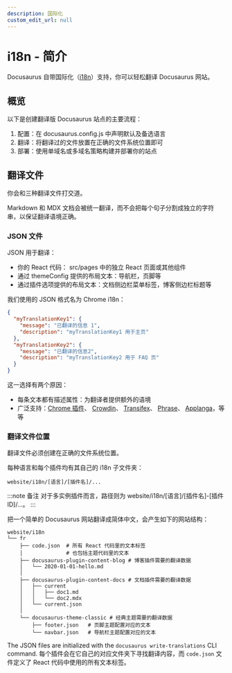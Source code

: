 ```yaml
---
description: 国际化
custom_edit_url: null
---
```


# i18n - 简介
Docusaurus 自带国际化（[i18n](https://en.wikipedia.org/wiki/Internationalization_and_localization)）支持，你可以轻松翻译 Docusaurus 网站。


## 概览
以下是创建翻译版 Docusaurus 站点的主要流程：
1. 配置：在 docusaurus.config.js 中声明默认及备选语言
2. 翻译：将翻译过的文件放置在正确的文件系统位置即可
3. 部署：使用单域名或多域名策略构建并部署你的站点

## 翻译文件
你会和三种翻译文件打交道。

Markdown 和 MDX 文档会被统一翻译，而不会把每个句子分割成独立的字符串，以保证翻译语境正确。

### JSON 文件
JSON 用于翻译：
* 你的 React 代码： src/pages 中的独立 React 页面或其他组件
* 通过 themeConfig 提供的布局文本：导航栏，页脚等
* 通过插件选项提供的布局文本：文档侧边栏菜单标签，博客侧边栏标题等

我们使用的 JSON 格式名为 Chrome i18n：
```json 
{
  "myTranslationKey1": {
    "message": "已翻译的信息 1",
    "description": "myTranslationKey1 用于主页"
  },
  "myTranslationKey2": {
    "message": "已翻译的信息2",
    "description": "myTranslationKey2 用于 FAQ 页"
  }
}

```

这一选择有两个原因：
* 每条文本都有描述属性：为翻译者提供额外的语境
* 广泛支持：[Chrome 插件](https://developer.chrome.com/docs/extensions/mv2/i18n-messages/)、
[Crowdin](https://support.crowdin.com/file-formats/chrome-json/)、
[Transifex](https://docs.transifex.com/formats/chrome-json)、
[Phrase](https://help.phrase.com/help/chrome-json-messages)、
[Applanga](https://www.applanga.com/docs/formats/chrome_i18n_json)，等等


### 翻译文件位置
翻译文件必须创建在正确的文件系统位置。

每种语言和每个插件均有其自己的 i18n 子文件夹：
```tel
website/i18n/[语言]/[插件名]/...
```

:::note 备注
对于多实例插件而言，路径则为 website/i18n/[语言]/[插件名]-[插件 ID]/...。
:::

把一个简单的 Docusaurus 网站翻译成简体中文，会产生如下的网站结构：
```tel
website/i18n
└── fr
    ├── code.json  # 所有 React 代码里的文本标签
    │              # 也包括主题代码里的文本
    ├── docusaurus-plugin-content-blog # 博客插件需要的翻译数据
    │   └── 2020-01-01-hello.md
    │
    ├── docusaurus-plugin-content-docs # 文档插件需要的翻译数据
    │   ├── current
    │   │   ├── doc1.md
    │   │   └── doc2.mdx
    │   └── current.json
    │
    └── docusaurus-theme-classic # 经典主题需要的翻译数据
        ├── footer.json   # 页脚主题配置对应的文本
        └── navbar.json   # 导航栏主题配置对应的文本
```

The JSON files are initialized with the `docusaurus write-translations` CLI command. 
每个插件会在它自己的对应文件夹下寻找翻译内容，而 `code.json` 文件定义了 React 代码中使用的所有文本标签。



